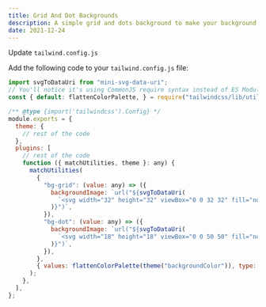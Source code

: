```yaml
---
title: Grid And Dot Backgrounds
description: A simple grid and dots background to make your background unique and stand out from others.
date: 2021-12-24
---
```


<ComponentPreview
  name="GridAndDotBackgroundDemo"
  description="Grid And Dot Background"
/>

<Steps>

<Step>Update `tailwind.config.js`</Step>

Add the following code to your `tailwind.config.js` file:

```js title="tailwind.config.js" {1-3}, {12-28}
import svgToDataUri from "mini-svg-data-uri";
// You'll notice it's using CommonJS require syntax instead of ES Modules import. The reason for this is that this utility is part of Tailwind's internal utilities which are primarily written in CommonJS format.
const { default: flattenColorPalette, } = require("tailwindcss/lib/util/flattenColorPalette");

/** @type {import('tailwindcss').Config} */
module.exports = {
  theme: {
    // rest of the code
  },
  plugins: [
    // rest of the code
    function ({ matchUtilities, theme }: any) {
      matchUtilities(
        {
          "bg-grid": (value: any) => ({
            backgroundImage: `url("${svgToDataUri(
              `<svg width="32" height="32" viewBox="0 0 32 32" fill="none" xmlns="http://www.w3.org/2000/svg" stroke="${value}"><path d="M31.5 0L31.5 32M32 31.5L0 31.5" /></svg>`
            )}")`,
          }),
          "bg-dot": (value: any) => ({
            backgroundImage: `url("${svgToDataUri(
              `<svg width="18" height="18" viewBox="0 0 50 50" fill="none" xmlns="http://www.w3.org/2000/svg"><circle cx="5" cy="5" r="5" fill="${value}"/></svg>`
            )}")`,
          }),
        },
        { values: flattenColorPalette(theme("backgroundColor")), type: "color" }
      );
    },
  ],
};
```

</Steps>
